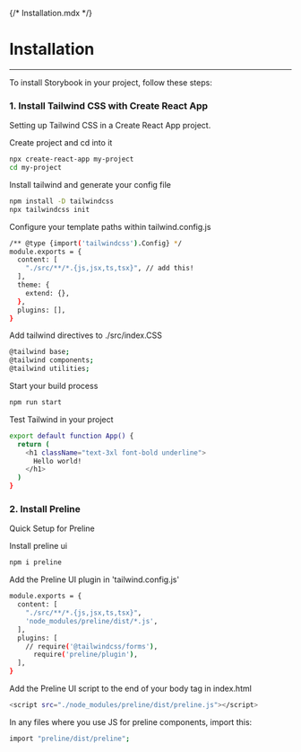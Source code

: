 {/* Installation.mdx */}


<Meta title="Installation" />

# Installation
---
To install Storybook in your project, follow these steps:

### 1. Install Tailwind CSS with Create React App

Setting up Tailwind CSS in a Create React App project.

Create project and cd into it
```bash
npx create-react-app my-project
cd my-project
```

Install tailwind and generate your config file
```bash
npm install -D tailwindcss
npx tailwindcss init
```

Configure your template paths within tailwind.config.js
```bash
/** @type {import('tailwindcss').Config} */
module.exports = {
  content: [
    "./src/**/*.{js,jsx,ts,tsx}", // add this!
  ],
  theme: {
    extend: {},
  },
  plugins: [],
}
```

Add tailwind directives to ./src/index.CSS
```bash
@tailwind base;
@tailwind components;
@tailwind utilities;
```

Start your build process
```bash
npm run start
```

Test Tailwind in your project
```bash
export default function App() {
  return (
    <h1 className="text-3xl font-bold underline">
      Hello world!
    </h1>
  )
}
```

### 2. Install Preline

Quick Setup for Preline

Install preline ui
```bash
npm i preline
```

Add the Preline UI plugin in 'tailwind.config.js'
```bash
module.exports = {
  content: [
    "./src/**/*.{js,jsx,ts,tsx}",
    'node_modules/preline/dist/*.js',
  ],
  plugins: [
    // require('@tailwindcss/forms'),
      require('preline/plugin'),
  ],
}
```

Add the Preline UI script to the end of your body tag in index.html
```bash
<script src="./node_modules/preline/dist/preline.js"></script>
```

In any files where you use JS for preline components, import this: 
```bash
import "preline/dist/preline";
```